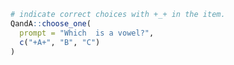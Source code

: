 ```r
# indicate correct choices with +_+ in the item.
QandA::choose_one(
  prompt = "Which  is a vowel?",
  c("+A+", "B", "C")
)
```



